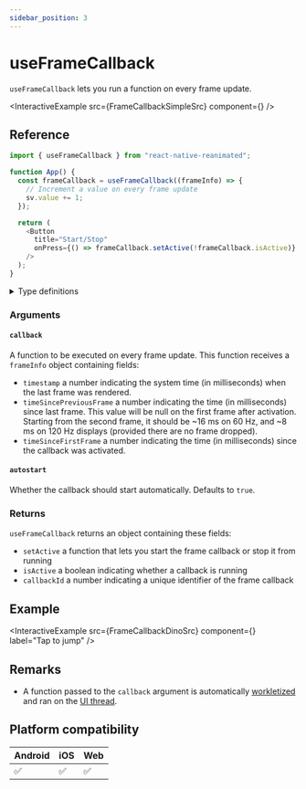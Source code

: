 ```yaml
---
sidebar_position: 3
---
```


# useFrameCallback

`useFrameCallback` lets you run a function on every frame update.


<InteractiveExample
  src={FrameCallbackSimpleSrc}
  component={<FrameCallbackSimple />}
/>

## Reference

```javascript
import { useFrameCallback } from "react-native-reanimated";

function App() {
  const frameCallback = useFrameCallback((frameInfo) => {
    // Increment a value on every frame update
    sv.value += 1;
  });

  return (
    <Button
      title="Start/Stop"
      onPress={() => frameCallback.setActive(!frameCallback.isActive)}
    />
  );
}
```

<details>
<summary>Type definitions</summary>

```typescript
type FrameInfo = {
  timestamp: number;
  timeSincePreviousFrame: number | null;
  timeSinceFirstFrame: number;
};

type FrameCallback = {
  setActive: (isActive: boolean) => void;
  isActive: boolean;
  callbackId: number;
};

function useFrameCallback(
  callback: (frameInfo: FrameInfo) => void,
  autostart = true
): FrameCallback;
```

</details>

### Arguments

#### `callback`

A function to be executed on every frame update. This function receives a `frameInfo` object containing fields:

- `timestamp` a number indicating the system time (in milliseconds) when the last frame was rendered.
- `timeSincePreviousFrame` a number indicating the time (in milliseconds) since last frame. This value will be null on the first frame after activation. Starting from the second frame, it should be ~16 ms on 60 Hz, and ~8 ms on 120 Hz displays (provided there are no frame dropped).
- `timeSinceFirstFrame` a number indicating the time (in milliseconds) since the callback was activated.

#### `autostart` <Optional />

Whether the callback should start automatically. Defaults to `true`.

### Returns

`useFrameCallback` returns an object containing these fields:

- `setActive` a function that lets you start the frame callback or stop it from running
- `isActive` a boolean indicating whether a callback is running
- `callbackId` a number indicating a unique identifier of the frame callback

## Example


<InteractiveExample
  src={FrameCallbackDinoSrc}
  component={<FrameCallbackDino />}
  label="Tap to jump"
/>

## Remarks

- A function passed to the `callback` argument is automatically [workletized](/docs/fundamentals/glossary#to-workletize) and ran on the [UI thread](/docs/fundamentals/glossary#ui-thread).

## Platform compatibility

<div className="compatibility">

| Android | iOS | Web |
| ------- | --- | --- |
| ✅      | ✅  | ✅  |

</div>
